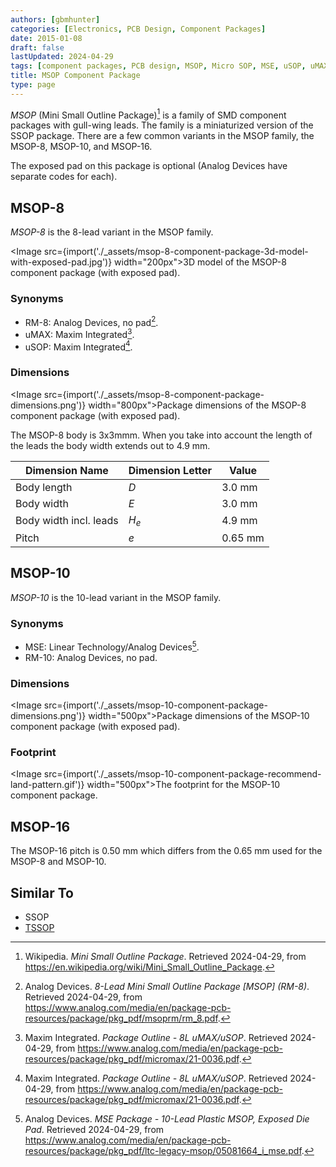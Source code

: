 ```yaml
---
authors: [gbmhunter]
categories: [Electronics, PCB Design, Component Packages]
date: 2015-01-08
draft: false
lastUpdated: 2024-04-29
tags: [component packages, PCB design, MSOP, Micro SOP, MSE, uSOP, uMAX, RM-8, RM-10]
title: MSOP Component Package
type: page
---
```



_MSOP_ (Mini Small Outline Package)[^wikipedia-msop] is a family of SMD component packages with gull-wing leads. The family is a miniaturized version of the SSOP package. There are a few common variants in the MSOP family, the MSOP-8, MSOP-10, and MSOP-16.

The exposed pad on this package is optional (Analog Devices have separate codes for each).

## MSOP-8

_MSOP-8_ is the 8-lead variant in the MSOP family.

<Image src={import('./_assets/msop-8-component-package-3d-model-with-exposed-pad.jpg')} width="200px">3D model of the MSOP-8 component package (with exposed pad).</Image>

### Synonyms

* RM-8: Analog Devices, no pad[^analog-msop-rm-8].
* uMAX: Maxim Integrated[^maxim-umax-8].
* uSOP: Maxim Integrated[^maxim-umax-8].

### Dimensions

<Image src={import('./_assets/msop-8-component-package-dimensions.png')} width="800px">Package dimensions of the MSOP-8 component package (with exposed pad).</Image>

The MSOP-8 body is 3x3mmm. When you take into account the length of the leads the body width extends out to 4.9 mm.

| Dimension Name         | Dimension Letter | Value  |
|------------------------|------------------|--------|
| Body length            | $D$            | 3.0 mm |
| Body width             | $E$            | 3.0 mm |
| Body width incl. leads | $H_e$          | 4.9 mm |
| Pitch                  | $e$            | 0.65 mm |

## MSOP-10

_MSOP-10_ is the 10-lead variant in the MSOP family.

### Synonyms

* MSE: Linear Technology/Analog Devices[^analog-mse-package].
* RM-10: Analog Devices, no pad.

### Dimensions

<Image src={import('./_assets/msop-10-component-package-dimensions.png')} width="500px">Package dimensions of the MSOP-10 component package (with exposed pad).</Image>

### Footprint

<Image src={import('./_assets/msop-10-component-package-recommend-land-pattern.gif')} width="500px">The footprint for the MSOP-10 component package.</Image>

## MSOP-16

The MSOP-16 pitch is 0.50 mm which differs from the 0.65 mm used for the MSOP-8 and MSOP-10.

## Similar To

* SSOP
* [TSSOP](/pcb-design/component-packages/tssop-component-package/)

[^wikipedia-msop]: Wikipedia. _Mini Small Outline Package_. Retrieved 2024-04-29, from https://en.wikipedia.org/wiki/Mini_Small_Outline_Package.
[^analog-mse-package]: Analog Devices. _MSE Package - 10-Lead Plastic MSOP, Exposed Die Pad_. Retrieved 2024-04-29, from https://www.analog.com/media/en/package-pcb-resources/package/pkg_pdf/ltc-legacy-msop/05081664_i_mse.pdf.
[^analog-msop-rm-8]: Analog Devices. _8-Lead Mini Small Outline Package [MSOP] (RM-8)_. Retrieved 2024-04-29, from https://www.analog.com/media/en/package-pcb-resources/package/pkg_pdf/msoprm/rm_8.pdf.
[^maxim-umax-8]: Maxim Integrated. _Package Outline - 8L uMAX/uSOP_. Retrieved 2024-04-29, from https://www.analog.com/media/en/package-pcb-resources/package/pkg_pdf/micromax/21-0036.pdf.
